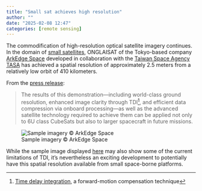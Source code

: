 ```yaml
---
title: "Small sat achieves high resolution"
author: ""
date: "2025-02-08 12:47"
categories: [remote sensing]
---
```


The commodification of high-resolution optical satellite imagery continues. In 
the domain of [small satellites](https://en.wikipedia.org/wiki/Small_satellite),
ONGLAISAT of the Tokyo-based company [ArkEdge Space](https://arkedgespace.com) 
developed in collaboration with the 
[Taiwan Space Agency TASA](https://www.tasa.org.tw) has achieved a spatial 
resolution of approximately 2.5 meters from a relatively low orbit of 410 
kilometers.

From the [press release](https://arkedgespace.com/en/news/2025-02-07_onglaisat): 

> The results of this demonstration—including world-class ground resolution, 
enhanced image clarity through TDI^[[Time delay integration](https://en.wikipedia.org/wiki/Time_delay_and_integration), a forward-motion compensation technique], and 
efficient data compression via onboard processing—as well as the advanced 
satellite technology required to achieve them can be applied not only to 6U 
class CubeSats but also to larger spacecraft in future missions.

![Sample imagery &copy; ArkEdge Space](sample-imagery.png "Sample imagery &copy; ArkEdge Space")

While the sample image displayed [here](https://www.theverge.com/news/608297/arkedge-space-tasa-6u-onglaisat-earth-images-validation) may also show some of 
the current limitations of TDI, it's nevertheless an exciting development to 
potentially have this spatial resolution available from small space-borne 
platforms.